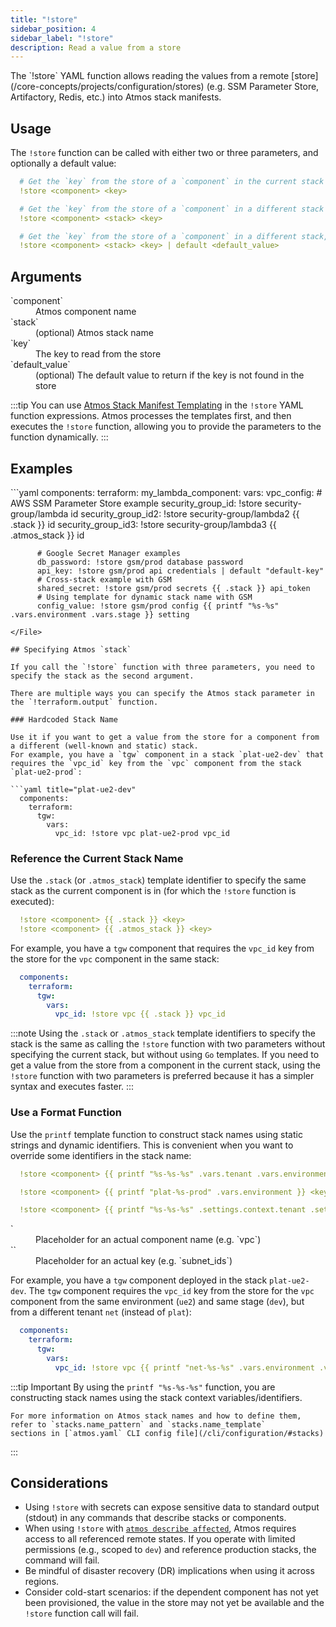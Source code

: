 ```yaml
---
title: "!store"
sidebar_position: 4
sidebar_label: "!store"
description: Read a value from a store
---
```


<Intro>
The `!store` YAML function allows reading the values from a remote [store](/core-concepts/projects/configuration/stores) (e.g. SSM Parameter Store, Artifactory, Redis, etc.)
into Atmos stack manifests.
</Intro>

## Usage

The `!store` function can be called with either two or three parameters, and optionally a default value:

```yaml
  # Get the `key` from the store of a `component` in the current stack
  !store <component> <key>

  # Get the `key` from the store of a `component` in a different stack
  !store <component> <stack> <key>

  # Get the `key` from the store of a `component` in a different stack, with a default value
  !store <component> <stack> <key> | default <default_value>
```

## Arguments

<dl>
  <dt>`component`</dt>
  <dd>Atmos component name</dd>

  <dt>`stack`</dt>
  <dd>(optional) Atmos stack name</dd>

  <dt>`key`</dt>
  <dd>The key to read from the store</dd>

  <dt>`default_value`</dt>
  <dd>(optional) The default value to return if the key is not found in the store</dd>
</dl>


:::tip
You can use [Atmos Stack Manifest Templating](/core-concepts/stacks/templates) in the `!store` YAML function expressions.
Atmos processes the templates first, and then executes the `!store` function, allowing you to provide the parameters to
the function dynamically.
:::

## Examples

<File title="stack.yaml">
```yaml
components:
  terraform:
    my_lambda_component:
      vars:
        vpc_config:
          # AWS SSM Parameter Store example
          security_group_id: !store security-group/lambda id
          security_group_id2: !store security-group/lambda2 {{ .stack }} id
          security_group_id3: !store security-group/lambda3 {{ .atmos_stack }} id

          # Google Secret Manager examples
          db_password: !store gsm/prod database password
          api_key: !store gsm/prod api credentials | default "default-key"
          # Cross-stack example with GSM
          shared_secret: !store gsm/prod secrets {{ .stack }} api_token
          # Using template for dynamic stack name with GSM
          config_value: !store gsm/prod config {{ printf "%s-%s" .vars.environment .vars.stage }} setting
```
</File>

## Specifying Atmos `stack`

If you call the `!store` function with three parameters, you need to specify the stack as the second argument.

There are multiple ways you can specify the Atmos stack parameter in the `!terraform.output` function.

### Hardcoded Stack Name

Use it if you want to get a value from the store for a component from a different (well-known and static) stack.
For example, you have a `tgw` component in a stack `plat-ue2-dev` that requires the `vpc_id` key from the `vpc` component from the stack `plat-ue2-prod`:

```yaml title="plat-ue2-dev"
  components:
    terraform:
      tgw:
        vars:
          vpc_id: !store vpc plat-ue2-prod vpc_id
```

### Reference the Current Stack Name

Use the `.stack` (or `.atmos_stack`) template identifier to specify the same stack as the current component is in
(for which the `!store` function is executed):

```yaml
  !store <component> {{ .stack }} <key>
  !store <component> {{ .atmos_stack }} <key>
```

For example, you have a `tgw` component that requires the `vpc_id` key from the store for the `vpc` component in the same stack:

```yaml
  components:
    terraform:
      tgw:
        vars:
          vpc_id: !store vpc {{ .stack }} vpc_id
```

:::note Using the `.stack` or `.atmos_stack` template identifiers to specify the stack is the same as calling the
`!store` function with two parameters without specifying the current stack, but without using `Go` templates. If you
need to get a value from the store from a component in the current stack, using the `!store` function with two
parameters is preferred because it has a simpler syntax and executes faster. :::

### Use a Format Function

Use the `printf` template function to construct stack names using static strings and dynamic identifiers.
This is convenient when you want to override some identifiers in the stack name:

```yaml
  !store <component> {{ printf "%s-%s-%s" .vars.tenant .vars.environment .vars.stage }} <key>

  !store <component> {{ printf "plat-%s-prod" .vars.environment }} <key>

  !store <component> {{ printf "%s-%s-%s" .settings.context.tenant .settings.context.region .settings.context.account }} <key>
```

<dl>
  <dt>`<component`</dt>
  <dd>Placeholder for an actual component name (e.g. `vpc`)</dd>
  <dt>`<key>`</dt>
  <dd>Placeholder for an actual key (e.g. `subnet_ids`)</dd>
</dl>


For example, you have a `tgw` component deployed in the stack `plat-ue2-dev`. The `tgw` component requires the
`vpc_id` key from the store for the `vpc` component from the same environment (`ue2`) and same stage (`dev`), but from a different
tenant `net` (instead of `plat`):

```yaml title="plat-ue2-dev"
  components:
    terraform:
      tgw:
        vars:
          vpc_id: !store vpc {{ printf "net-%s-%s" .vars.environment .vars.stage }} vpc_id
```

:::tip Important
    By using the `printf "%s-%s-%s"` function, you are constructing stack names using the stack context variables/identifiers.

    For more information on Atmos stack names and how to define them, refer to `stacks.name_pattern` and `stacks.name_template`
    sections in [`atmos.yaml` CLI config file](/cli/configuration/#stacks)
:::

## Considerations

 - Using `!store` with secrets can expose sensitive data to standard output (stdout) in any commands that describe stacks or components.
- When using `!store` with [`atmos describe affected`](/cli/commands/describe/affected), Atmos requires access to all referenced remote states.
   If you operate with limited permissions (e.g., scoped to `dev`) and reference production stacks, the command will fail.
- Be mindful of disaster recovery (DR) implications when using it across regions.
- Consider cold-start scenarios: if the dependent component has not yet been provisioned, the value in the store may not yet be available and the `!store` function call will fail.
